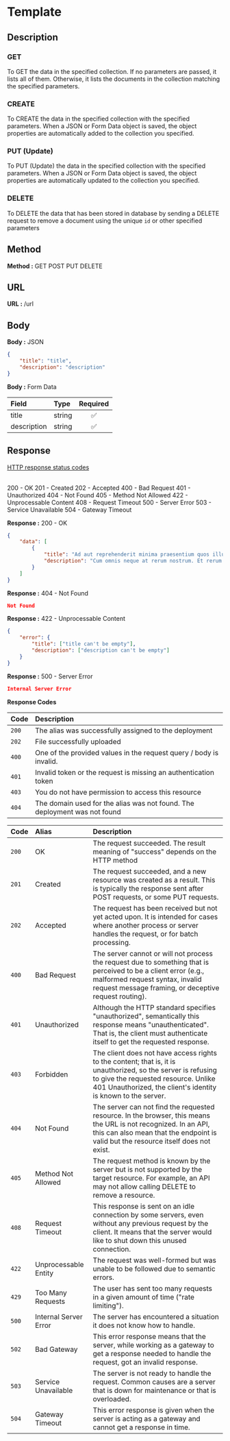 
# Template

## Description

### GET

To <span className="text-green-500 font-semibold">GET</span> the data in the specified collection. If no parameters are passed, it lists all of them.
Otherwise, it lists the documents in the collection matching the specified parameters.

### CREATE

To <span className="text-blue-500 font-semibold">CREATE</span> the data in the specified collection with the specified parameters.
When a JSON or Form Data object is saved, the object properties are automatically added to the collection you specified.

### PUT (Update)

To <span className="text-orange-500 font-semibold">PUT</span> (Update) the data in the specified collection with the specified parameters.
When a JSON or Form Data object is saved, the object properties are automatically updated to the collection you specified.

### DELETE

To <span className="text-red-500 font-semibold">DELETE</span> the data that has been stored in database by sending a DELETE request to remove a document using the unique `id`
or other specified parameters

## Method

**Method :** 
<Badge variant="success">GET</Badge>
<Badge>POST</Badge>
<Badge variant="info">PUT</Badge>
<Badge variant="danger">DELETE</Badge>

## URL

**URL :** <Badge variant="dark">/url</Badge>

## Body

**Body :** <Badge variant="purple">JSON</Badge>

```json
{
	"title": "title",
	"description": "description"
}
```

**Body :** <Badge variant="purple">Form Data</Badge>

| Field       | Type   | Required |
| :---------- | :----- | :------: |
| title       | string |    ✅    |
| description | string |    ✅    |

## Response

[HTTP response status codes](https://developer.mozilla.org/en-US/docs/Web/HTTP/Status#information_responses)

<br />
<div className="flex flex-wrap gap-y-2">
	<BadgeOutline variant="success">200 - OK</BadgeOutline>
	<BadgeOutline variant="success">201 - Created</BadgeOutline>
	<BadgeOutline variant="success">202 - Accepted</BadgeOutline>
	<BadgeOutline variant="warning">400 - Bad Request</BadgeOutline>
	<BadgeOutline variant="warning">401 - Unauthorized</BadgeOutline>
	<BadgeOutline variant="warning">404 - Not Found</BadgeOutline>
	<BadgeOutline variant="warning">405 - Method Not Allowed</BadgeOutline>
	<BadgeOutline variant="info">422 - Unprocessable Content</BadgeOutline>
	<BadgeOutline variant="info">408 - Request Timeout</BadgeOutline>
	<BadgeOutline variant="danger">500 - Server Error</BadgeOutline>
	<BadgeOutline variant="danger">503 - Service Unavailable</BadgeOutline>
	<BadgeOutline variant="danger">504 - Gateway Timeout</BadgeOutline>
</div>

**Response :** <BadgeOutline variant="success">200 - OK</BadgeOutline>

```json
{
	"data": [
		{
			"title": "Ad aut reprehenderit minima praesentium quos illum nihil.",
			"description": "Cum omnis neque at rerum nostrum. Et rerum adipisci magnam quibusdam architecto enim. Sint repellat..."
		}
	]
}
```

**Response :** <BadgeOutline variant="warning">404 - Not Found</BadgeOutline>

```json
Not Found
```

**Response :** <BadgeOutline variant="info">422 - Unprocessable Content</BadgeOutline>

```json
{
	"error": {
		"title": ["title can't be empty"],
		"description": ["description can't be empty"]
	}
}
```

**Response :** <BadgeOutline variant="danger">500 - Server Error</BadgeOutline>

```json
Internal Server Error
```

**Response Codes**

| Code  | Description                                                               |
| :---- | :------------------------------------------------------------------------ |
| `200` | The alias was successfully assigned to the deployment                     |
| `202` | File successfully uploaded                                                |
| `400` | One of the provided values in the request query / body is invalid.        |
| `401` | Invalid token or the request is missing an authentication token           |
| `403` | You do not have permission to access this resource                        |
| `404` | The domain used for the alias was not found. The deployment was not found |

| Code  | Alias                 | Description                                                                                                                                                                                                          |
| :---- | :-------------------- | :------------------------------------------------------------------------------------------------------------------------------------------------------------------------------------------------------------------- |
| `200` | OK                    | The request succeeded. The result meaning of "success" depends on the HTTP method                                                                                                                                    |
| `201` | Created               | The request succeeded, and a new resource was created as a result. This is typically the response sent after POST requests, or some PUT requests.                                                                    |
| `202` | Accepted              | The request has been received but not yet acted upon. It is intended for cases where another process or server handles the request, or for batch processing.                                                         |
| `400` | Bad Request           | The server cannot or will not process the request due to something that is perceived to be a client error (e.g., malformed request syntax, invalid request message framing, or deceptive request routing).           |
| `401` | Unauthorized          | Although the HTTP standard specifies "unauthorized", semantically this response means "unauthenticated". That is, the client must authenticate itself to get the requested response.                                 |
| `403` | Forbidden             | The client does not have access rights to the content; that is, it is unauthorized, so the server is refusing to give the requested resource. Unlike 401 Unauthorized, the client's identity is known to the server. |
| `404` | Not Found             | The server can not find the requested resource. In the browser, this means the URL is not recognized. In an API, this can also mean that the endpoint is valid but the resource itself does not exist.               |
| `405` | Method Not Allowed    | The request method is known by the server but is not supported by the target resource. For example, an API may not allow calling DELETE to remove a resource.                                                        |
| `408` | Request Timeout       | This response is sent on an idle connection by some servers, even without any previous request by the client. It means that the server would like to shut down this unused connection.                               |
| `422` | Unprocessable Entity  | The request was well-formed but was unable to be followed due to semantic errors.                                                                                                                                    |
| `429` | Too Many Requests     | The user has sent too many requests in a given amount of time ("rate limiting").                                                                                                                                     |
| `500` | Internal Server Error | The server has encountered a situation it does not know how to handle.                                                                                                                                               |
| `502` | Bad Gateway           | This error response means that the server, while working as a gateway to get a response needed to handle the request, got an invalid response.                                                                       |
| `503` | Service Unavailable   | The server is not ready to handle the request. Common causes are a server that is down for maintenance or that is overloaded.                                                                                        |
| `504` | Gateway Timeout       | This error response is given when the server is acting as a gateway and cannot get a response in time.                                                                                                               |
